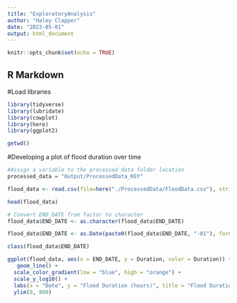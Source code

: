 ```yaml
---
title: "ExploratoryAnalysis"
author: "Haley Clapper"
date: "2023-05-01"
output: html_document
---
```


```r
knitr::opts_chunk$set(echo = TRUE)
```

## R Markdown

#Load libraries

```r

library(tidyverse)
library(lubridate)
library(cowplot)
library(here)
library(ggplot2)

getwd()

```

#Developing a plot of flood duration over time

```r

#Assign a variable to the processed data folder location
processed_data = "Output/ProcessedData_KEY"

flood_data <- read.csv(file=here("./ProcessedData/FloodData.csv"), stringsAsFactors = TRUE)

head(flood_data)

```

```r

# Convert END_DATE from factor to character
flood_data$END_DATE <- as.character(flood_data$END_DATE)

flood_data$END_DATE <- as.Date(paste0(flood_data$END_DATE, "-01"), format="%Y-%m-%d")

class(flood_data$END_DATE)

```

```r

ggplot(flood_data, aes(x = END_DATE, y = Duration, color = Duration)) +
   geom_line() +
  scale_color_gradient(low = "blue", high = "orange") +
  scale_y_log10() +
  labs(x = "Date", y = "Flood Duration (hours)", title = "Flood Duration in Louisiana (1996-2022)", color = "Duration")+
  ylim(0, 800)

```

